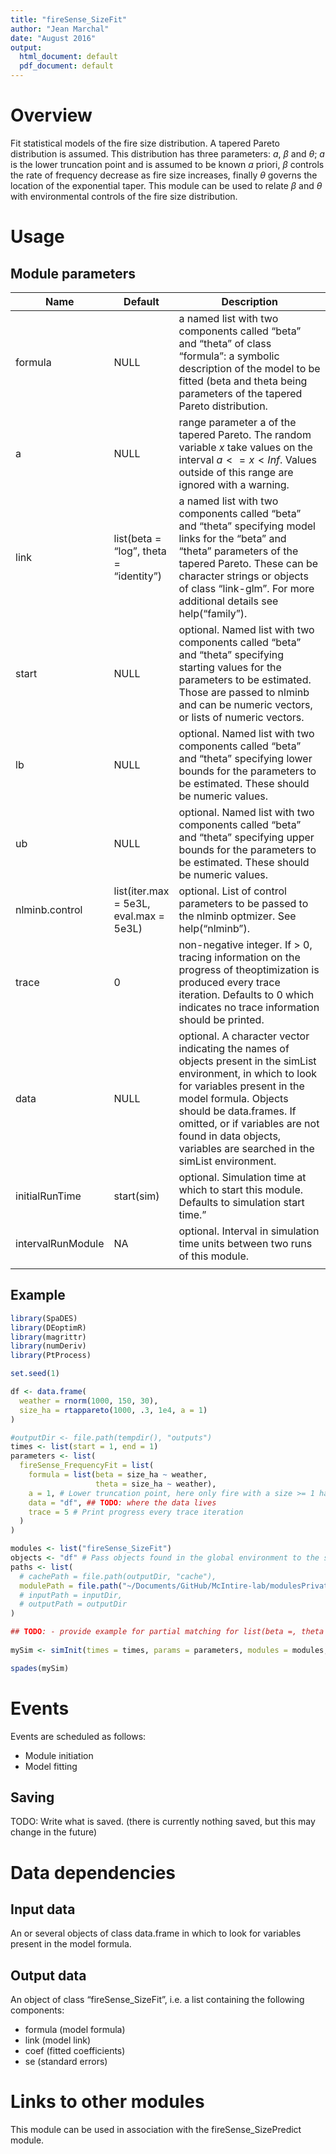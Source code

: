 ```yaml
---
title: "fireSense_SizeFit"
author: "Jean Marchal"
date: "August 2016"
output:
  html_document: default
  pdf_document: default
---
```


# Overview
Fit statistical models of the fire size distribution. A tapered Pareto distribution
is assumed. This distribution has three parameters: $a$, $\beta$ and $\theta$; $a$ is
the lower truncation point and is assumed to be known $a$ priori, $\beta$ controls the
rate of frequency decrease as fire size increases, finally $\theta$ governs the location of
the exponential taper. This module can be used to relate $\beta$ and $\theta$ with
environmental controls of the fire size distribution.


# Usage
## Module parameters
Name|Default|Description
----|--------------|---------------------------------------------------------------------|
formula|NULL|a named list with two components called "beta" and "theta" of class "formula": a symbolic description of the model to be fitted (beta and theta being parameters of the tapered Pareto distribution.
a|NULL|range parameter a of the tapered Pareto. The random variable $x$ take values on the interval $a <= x < Inf$. Values outside of this range are ignored with a warning.
link|list(beta = "log", theta = "identity")|a named list with two components called "beta" and "theta" specifying model links for the "beta" and "theta" parameters of the tapered Pareto. These can be character strings or objects of class "link-glm". For more additional details see help("family").
start|NULL|optional. Named list with two components called "beta" and "theta" specifying starting values for the parameters to be estimated. Those are passed to nlminb and can be numeric vectors, or lists of numeric vectors.
lb|NULL|optional. Named list with two components called "beta" and "theta" specifying lower bounds for the parameters to be estimated. These should be numeric values.
ub|NULL|optional. Named list with two components called "beta" and "theta" specifying upper bounds for the parameters to be estimated. These should be numeric values.
nlminb.control|list(iter.max = 5e3L, eval.max = 5e3L)|optional. List of control parameters to be passed to the nlminb optmizer. See help("nlminb").
trace|0|non-negative integer. If > 0, tracing information on the progress of theoptimization is produced every trace iteration. Defaults to 0 which indicates no trace information should be printed.
data|NULL|optional. A character vector indicating the names of objects present in the simList environment, in which to look for variables present in the model formula. Objects should be data.frames. If omitted, or if variables are not found in data objects, variables are searched in the simList environment.
initialRunTime|start(sim)|optional. Simulation time at which to start this module. Defaults to simulation start time."
intervalRunModule|NA|optional. Interval in simulation time units between two runs of this module.
|||

## Example
```r
library(SpaDES)
library(DEoptimR)
library(magrittr)
library(numDeriv)
library(PtProcess)

set.seed(1)

df <- data.frame(
  weather = rnorm(1000, 150, 30),
  size_ha = rtappareto(1000, .3, 1e4, a = 1)
)

#outputDir <- file.path(tempdir(), "outputs")
times <- list(start = 1, end = 1)
parameters <- list(
  fireSense_FrequencyFit = list(
    formula = list(beta = size_ha ~ weather,
                   theta = size_ha ~ weather),
    a = 1, # Lower truncation point, here only fire with a size >= 1 ha are considered
    data = "df", ## TODO: where the data lives
    trace = 5 # Print progress every trace iteration
  )
)

modules <- list("fireSense_SizeFit")
objects <- "df" # Pass objects found in the global environment to the simList environment.
paths <- list(
  # cachePath = file.path(outputDir, "cache"),
  modulePath = file.path("~/Documents/GitHub/McIntire-lab/modulesPrivate/") ## TODO: change this to tempdir()
  # inputPath = inputDir,
  # outputPath = outputDir
)

## TODO: - provide example for partial matching for list(beta =, theta = )
 
mySim <- simInit(times = times, params = parameters, modules = modules, objects = objects, paths = paths)

spades(mySim)
```

# Events
Events are scheduled as follows:

- Module initiation
- Model fitting

## Saving
TODO: Write what is saved. (there is currently nothing saved, but this may change in the future)

# Data dependencies

## Input data
An or several objects of class data.frame in which to look for variables present in the model formula.

## Output data
An object of class "fireSense_SizeFit", i.e. a list containing the following components:

- formula (model formula)
- link (model link)
- coef (fitted coefficients)
- se (standard errors)

# Links to other modules
This module can be used in association with the fireSense_SizePredict module.

